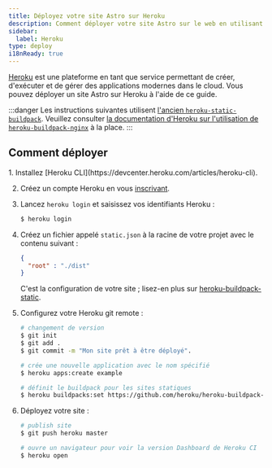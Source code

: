```yaml
---
title: Déployez votre site Astro sur Heroku
description: Comment déployer votre site Astro sur le web en utilisant Heroku.
sidebar:
  label: Heroku
type: deploy
i18nReady: true
---
```


[Heroku](https://www.heroku.com/) est une plateforme en tant que service permettant de créer, d'exécuter et de gérer des applications modernes dans le cloud. Vous pouvez déployer un site Astro sur Heroku à l'aide de ce guide.

:::danger
Les instructions suivantes utilisent [l'ancien `heroku-static-buildpack`](https://github.com/heroku/heroku-buildpack-static#warning-heroku-buildpack-static-is-deprecated). Veuillez consulter [la documentation d'Heroku sur l'utilisation de `heroku-buildpack-nginx`](https://github.com/dokku/heroku-buildpack-nginx) à la place.
:::

## Comment déployer

<Steps>
1. Installez [Heroku CLI](https://devcenter.heroku.com/articles/heroku-cli).

2. Créez un compte Heroku en vous [inscrivant](https://signup.heroku.com/).

3. Lancez `heroku login` et saisissez vos identifiants Heroku :

    ```bash
    $ heroku login
    ```

4. Créez un fichier appelé `static.json` à la racine de votre projet avec le contenu suivant :

    ```json title="static.json"
    {
      "root" : "./dist"
    }
    ```

    C'est la configuration de votre site ; lisez-en plus sur [heroku-buildpack-static](https://github.com/heroku/heroku-buildpack-static).

5. Configurez votre Heroku git remote :

    ```bash
    # changement de version
    $ git init
    $ git add .
    $ git commit -m "Mon site prêt à être déployé".

    # crée une nouvelle application avec le nom spécifié
    $ heroku apps:create example

    # définit le buildpack pour les sites statiques
    $ heroku buildpacks:set https://github.com/heroku/heroku-buildpack-static.git
    ```

6. Déployez votre site :

    ```bash
    # publish site
    $ git push heroku master

    # ouvre un navigateur pour voir la version Dashboard de Heroku CI
    $ heroku open
    ```
</Steps>
